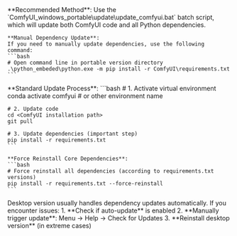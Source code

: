 
<Tabs>
  <Tab title="Portable">
    **Recommended Method**: Use the `ComfyUI_windows_portable\update\update_comfyui.bat` batch script, which will update both ComfyUI code and all Python dependencies.

    **Manual Dependency Update**:
    If you need to manually update dependencies, use the following command:
    ```bash
    # Open command line in portable version directory
    .\python_embeded\python.exe -m pip install -r ComfyUI\requirements.txt
    ```
  </Tab>
  <Tab title="Manual Installation">
    **Standard Update Process**:
    ```bash
    # 1. Activate virtual environment
    conda activate comfyui  # or other environment name
    
    # 2. Update code
    cd <ComfyUI installation path>
    git pull
    
    # 3. Update dependencies (important step)
    pip install -r requirements.txt
    ```
    
    **Force Reinstall Core Dependencies**:
    ```bash
    # Force reinstall all dependencies (according to requirements.txt versions)
    pip install -r requirements.txt --force-reinstall
    ```
  </Tab>
  <Tab title="Desktop">
     Desktop version usually handles dependency updates automatically. If you encounter issues:
    1. **Check if auto-update** is enabled
    2. **Manually trigger update**: Menu → Help → Check for Updates
    3. **Reinstall desktop version** (in extreme cases)
  </Tab>
</Tabs>
